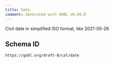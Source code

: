 ```yaml
---
title: Date
comment: Generated with GOBL v0.68.0
---
```


Civil date in simplified ISO format, like 2021-05-26

## Schema ID

`https://gobl.org/draft-0/cal/date`

